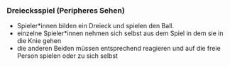 ### Dreiecksspiel (Peripheres Sehen)

- Spieler*innen bilden ein Dreieck und spielen den Ball.
- einzelne Spieler*innen nehmen sich selbst aus dem Spiel in dem sie in die Knie gehen
- die anderen Beiden müssen entsprechend reagieren und auf die freie Person spielen oder zu sich selbst
